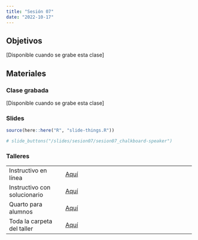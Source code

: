 ```yaml
---
title: "Sesión 07"
date: "2022-10-17"
---
```


## Objetivos

[Disponible cuando se grabe esta clase]

## Materiales

::: {.panel-tabset}

### Clase grabada

[Disponible cuando se grabe esta clase]

### Slides

```r
source(here::here("R", "slide-things.R"))
```

```r
# slide_buttons("/slides/sesion07/sesion07_chalkboard-speaker")
```


### Talleres

|                              |                                                                                  |
|----------------------|--------------------------------------------------|
| Instructivo en línea         | [Aquí]()                                                 |
| Instructivo con solucionario | [Aquí]()                                                                       |
| Quarto para alumnos          | [Aquí]()                                                                       |
| Toda la carpeta del taller   | [Aquí](https://drive.google.com/drive/folders/1qDor0XJEtB9rW6yXWIfmc_mWXYz9MNTV) |

:::


